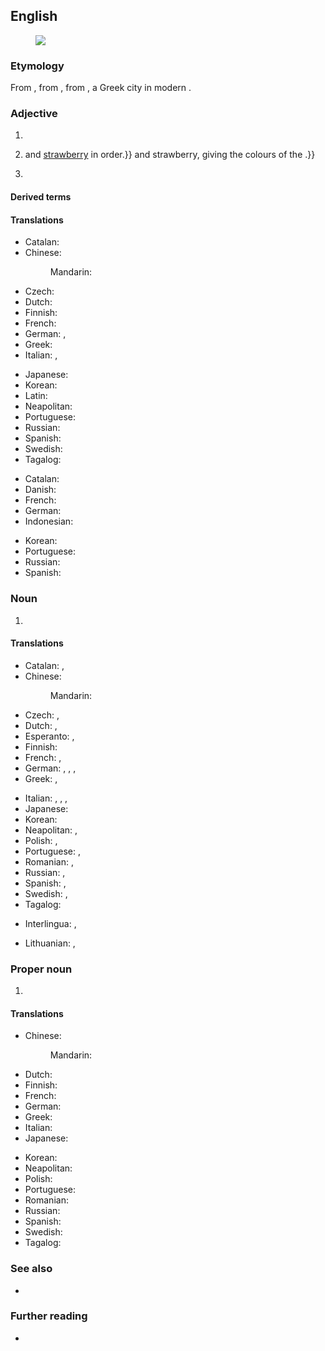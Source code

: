 ==English==
[[Image:Neapolitan ice cream UK.JPG|thumb|right|{{w|Neapolitan ice cream}}]]

===Etymology===
From {{bor|en|la|neāpolītānus|notext=1}}, from {{m|la|Neāpolis}}, from {{der|en|grc|Νεάπολις|lit=new city}}, a Greek city in modern {{l|en|Naples}}.

===Adjective===
{{en-adj|-}}

# {{def|Pertaining to [[Naples]], a city in southern [[Italy]].}}
# {{def|Describing an [[ice cream]] combination of the [[flavour]]s [[chocolate]], [[vanilla]]{{,}} and [[strawberry]] in order.}} {{qf|Until the mid-20th century the flavours were [[pistachio]], vanilla{{,}} and strawberry, giving the colours of the {{w|Italian flag}}.}}
#: {{syn|en|[[harlequin ice cream|harlequin]]}}
# {{lb|en|dated}} {{def|Describing a variety of [[ice cream]] made with [[egg]]s as well as [[cream]].}} <!--Webster 1913-->

====Derived terms====
{{der3|
|Neapolitan pizza
|Neapolitan mastiff
|Neapolitan chord
|lang=en}}

====Translations====
{{trans-top|pertaining to Naples}}
* Catalan: {{t|ca|napolità}}
* Chinese:
*: Mandarin: {{t|cmn|[[那不勒斯]][[的]]|tr=Nàbùlèsī de}}
* Czech: {{t|cs|neapolský}}
* Dutch: {{t+|nl|Napolitaans}}
* Finnish: {{t+|fi|napolilainen}}
* French: {{t+|fr|napolitain}}
* German: {{t+|de|Neapolitaner}}, {{t+|de|neapolitanisch}}
* Greek: {{t+|el|ναπολιτάνικος}}
* Italian: {{t+|it|napoletano}}, {{t+|it|partenopeo}}
{{trans-mid}}
* Japanese: {{t|ja|[[ナポリ]][[の]]|tr=Napori no}}
* Korean: {{t|ko|^[[나폴리]][[의]]}}
* Latin: {{t|la|neāpolītānus}}
* Neapolitan: {{t|nap|napulitano}}
* Portuguese: {{t+|pt|napolitano}}
* Russian: {{t+|ru|неаполита́нский}}
* Spanish: {{t+|es|napolitano}}
* Swedish: {{t|sv|neapolitansk}}
* Tagalog: {{t|tl|Napolitano}}
{{trans-bottom}}

{{trans-top|ice cream}}
* Catalan: {{t|ca|gelat napolità|m}}
* Danish: {{t|da|regnbueis|c|lit=rainbow ice cream}}
* French: {{t|fr|tranche napolitaine|f}}
* German: {{t|de|Fürst-Pückler-Eis|n|lit=prince Pückler's ice cream}}
* Indonesian: {{t|id|es krim neapolitan}}
{{trans-mid}}
* Korean: {{t|ko|^나폴리 아이스크림}}
* Portuguese: {{t|pt|sorvete napolitano|m}}
* Russian: {{t|ru|неаполита́нское моро́женое|n}}
* Spanish: {{t|es|helado napolitano|m}}
{{trans-bottom}}

===Noun===
{{en-noun}}

# {{def|An [[inhabitant]] or resident of [[Naples]].}}

====Translations====
{{trans-top|inhabitant or resident of Naples}}
* Catalan: {{t|ca|napolità|m}}, {{t|ca|napolitana|f}}
* Chinese:
*: Mandarin: {{t|cmn|那不勒斯人|tr=Nàbùlèsī rén}}
* Czech: {{t|cs|Neapolitán|m}}, {{t|cs|Neapolitánec|m}}
* Dutch: {{t+|nl|Napolitaan|m}}, {{t+|nl|Napolitaanse|f}}
* Esperanto: {{t|eo|napolano}} {{qualifier|man or woman}}, {{t|eo|napolanino}} {{qualifier|woman}}
* Finnish: {{t+|fi|napolilainen}}
* French: {{t+|fr|Napolitain|m}}, {{t+|fr|Napolitaine|f}}
* German: {{t+|de|Neapolitaner|m}}, {{t+|de|Neapolitanerin|f}}, {{t+|de|Neapeler|m}}, {{t+|de|Neapelerin|f}}
* Greek: {{t|el|Ναπολιτάνος|m}}, {{t|el|Ναπολιτάνη|f}}
{{trans-mid}}
* Italian: {{t+|it|napoletano|m}}, {{t+|it|napoletana|f}}, {{t+|it|partenopeo|m}}, {{t|it|partenopea|f}}
* Japanese: {{t|ja|ナポリ人|tr=Napori-jin}}
* Korean: {{t|ko|^나폴리인}}
* Neapolitan: {{t|nap|napulitano|m}}, {{t|nap|napulitana|f}}
* Polish: {{t+|pl|neapolitańczyk|m}}, {{t+|pl|neapolitanka|f}}
* Portuguese: {{t+|pt|napolitano|m}}, {{t|pt|napolitana|f}}
* Romanian: {{t+|ro|napolitan|m}}, {{t+|ro|napolitană|f}}
* Russian: {{t+|ru|неаполита́нец|m}}, {{t+|ru|неаполита́нка|f}}
* Spanish: {{t+|es|napolitano|m}}, {{t+|es|napolitana|f}}
* Swedish: {{t+|sv|neapolitan|c}} {{qualifier|man or woman}}, {{t|sv|neapolitanska|c}} {{qualifier|woman}}
* Tagalog: {{t|tl|Napolitano}}
{{trans-bottom}}

{{checktrans-top}}
* Interlingua: {{t-check|ia|neapolitano|m}}, {{t-check|ia|neapolitana|f}}
{{trans-mid}}
* Lithuanian: {{t-check|lt|neapolietis|m}}, {{t-check|lt|neapolietė|f}}
{{trans-bottom}}

===Proper noun===
{{en-proper noun|-}}

# {{def|The [[language]] of [[Naples]], Italy.}}

====Translations====
{{trans-top|language of Naples, Italy}}
* Chinese:
*: Mandarin: {{t|cmn|那不勒斯語|tr=Nàbùlèsī yǔ|sc=Hani}}
* Dutch: {{t+|nl|Napolitaans|n}}
* Finnish: {{t+|fi|napoli}}
* French: {{t+|fr|napolitain|m}}
* German: {{t+|de|Neapolitanisch|n}}
* Greek: {{t+|el|ναπολιτάνικα|n-p}}
* Italian: {{t+|it|napoletano|m}}
* Japanese: {{t+|ja|ナポリ語|tr=Napori-go}}
{{trans-mid}}
* Korean: {{t|ko|^나폴리어}}
* Neapolitan: {{t|nap|nnapulitano|m}}
* Polish: {{t+|pl|neapolitański|m}}
* Portuguese: {{t+|pt|napolitano|m}}
* Romanian: {{t+|ro|napolitană|f}}
* Russian: {{t+|ru|неаполита́нский|m}}
* Spanish: {{t+|es|napolitano|m}}
* Swedish: {{t|sv|neapolitanska|c}}
* Tagalog: {{t|tl|Napolitano}}
{{trans-bottom}}

===See also===
* {{langcat|nap}}

===Further reading===
* {{ethnologue|code=nap}}

{{topics|en|Demonyms|Ice cream|Languages}}